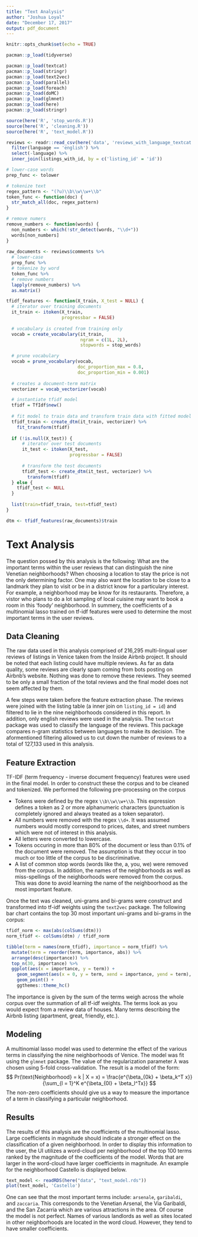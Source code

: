 ```yaml
---
title: "Text Analysis"
author: "Joshua Loyal"
date: "December 17, 2017"
output: pdf_document
---
```


```r
knitr::opts_chunk$set(echo = TRUE)

pacman::p_load(tidyverse)

pacman::p_load(textcat)
pacman::p_load(stringr)
pacman::p_load(text2vec)
pacman::p_load(parallel)
pacman::p_load(foreach)
pacman::p_load(doMC)
pacman::p_load(glmnet)
pacman::p_load(here)
pacman::p_load(stringr)

source(here('R', 'stop_words.R'))
source(here('R', 'cleaning.R'))
source(here('R', 'text_model.R'))
```

```r
reviews <- readr::read_csv(here('data', 'reviews_with_language_textcat.csv')) %>% 
  filter(language == 'english') %>% 
  select(-language) %>% 
  inner_join(listings_with_id, by = c('listing_id' = 'id'))
```

```r
# lower-case words
prep_func <- tolower

# tokenize text
regex_pattern <- "(?u)\\b\\w\\w+\\b"
token_func <- function(doc) {
  str_match_all(doc, regex_pattern)
}

# remove numers
remove_numbers <- function(words) {
  non_numbers <- which(!str_detect(words, "\\d+"))
  words[non_numbers]
}
  
raw_documents <- reviews$comments %>% 
  # lower-case
  prep_func %>% 
  # tokenize by word
  token_func %>% 
  # remove numbers
  lapply(remove_numbers) %>% 
  as.matrix()
```

```r
tfidf_features <- function(X_train, X_test = NULL) {
  # iterator over training documents
  it_train <- itoken(X_train, 
                     progressbar = FALSE)
  
  # vocabulary is created from training only
  vocab = create_vocabulary(it_train,
                            ngram = c(1L, 2L),
                            stopwords = stop_words)

  # prune vocabulary
  vocab = prune_vocabulary(vocab,
                           doc_proportion_max = 0.8,
                           doc_proportion_min = 0.001)
  
  # creates a document-term matrix
  vectorizer = vocab_vectorizer(vocab)

  # instantiate tfidf model
  tfidf = TfIdf$new()
  
  # fit model to train data and transform train data with fitted model
  tfidf_train <- create_dtm(it_train, vectorizer) %>% 
    fit_transform(tfidf)
  
  if (!is.null(X_test)) {
      # iterator over test documents
      it_test <- itoken(X_test,
                        progressbar = FALSE)
    
      # transform the test documents
      tfidf_test <- create_dtm(it_test, vectorizer) %>% 
        transform(tfidf)
  } else {
    tfidf_test <- NULL
  }
  
  list(train=tfidf_train, test=tfidf_test)
}

dtm <- tfidf_features(raw_documents)$train
```

# Text Analysis

The question possed by this analysis is the following: What are the important terms within the user reviews that can distinguish the nine Venetian neighborhoods? When choosing a location to stay the price is not the only determining factor. One may also want the location to be close to a landmark they plan to visit or be in a district know for a particulary interest. For example, a neighborhood may be know for its restaurants. Therefore, a vistor who plans to do a lot sampling of local cuisine may want to book a room in this 'foody' neighborhood. In summery, the coefficients of a multinomial lasso trained on tf-idf features were used to determine the most important terms in the user reviews.

## Data Cleaning

The raw data used in this analysis comprised of 216,295 multi-lingual user reviews of listings in Venice taken from the Inside Airbnb project. It should be noted that each listing could have multiple reviews. As far as data quality, some reviews are clearly spam coming from bots posting on Airbnb's website. Nothing was done to remove these reviews. They seemed to be only a small fraction of the total reviews and the final model does not seem affected by them.

A few steps were taken before the feature extraction phase. The reviews were joined with the listing table (a inner join on `listing_id = id`) and filtered to lie in the nine neighborhoods considered in this report. In addition, only english reviews were used in the analysis. The `textcat` package was used to classify the language of the reviews. This package compares n-gram statistics between languages to make its decision. The aformentioned filtering allowed us to cut down the number of reviews to a total of 127,133 used in this analysis.

## Feature Extraction

TF-IDF (term frequency - inverse document frequency) features were used in the final model. In order to construct these the corpus and to be cleaned and tokenized. We performed the following pre-processing on the corpus

- Tokens were defined by the regex `\\b\\w\\w+\\b`. This expression defines a token as 2 or more alphanumeric characters (punctuation is completely ignored and always treated as a token separator).
- All numbers were removed with the regex `\\d+`. It was assumed numbers would mostly correspond to prices, dates, and street numbers which were not of interest in this analysis.
- All letters were converted to lowercase.
- Tokens occuring in more than 80% of the document or less than 0.1% of the document were removed. The assumption is that they occur in too much or too little of the corpus to be discriminative. 
- A list of common stop words (words like the, a, you, we) were removed from the corpus. In addition, the names of the neighborhoods as well as miss-spellings of the neighborhoods were removed from the corpus. This was done to avoid learning the name of the neighboorhood as the most important feature.

Once the text was cleaned, uni-grams and bi-grams were construct and transformed into tf-idf weights using the `text2vec` package. The following bar chart contains the top 30 most important uni-grams and bi-grams in the corpus:

```r
tfidf_norm <- max(abs(colSums(dtm)))
norm_tfidf <- colSums(dtm) / tfidf_norm

tibble(term = names(norm_tfidf), importance = norm_tfidf) %>% 
  mutate(term = reorder(term, importance, abs)) %>% 
  arrange(desc(importance)) %>% 
  top_n(30, importance) %>% 
  ggplot(aes(x = importance, y = term)) +
    geom_segment(aes(x = 0, y = term, xend = importance, yend = term), color = "grey50") +
    geom_point() +
    ggthemes::theme_hc()
```

The importance is given by the sum of the terms weigh across the whole corpus over the summation of all tf-idf weights. The terms look as you would expect from a review data of houses. Many terms describing the Airbnb listing (apartment, great, friendly, etc.).

## Modeling

A multinomial lasso model was used to determine the effect of the various terms in classifying the nine neighborhoods of Venice. The model was fit using the `glmnet` package. The value of the regularization parameter $\lambda$ was chosen using 5-fold cross-validation. The result is a model of the form:
$$
Pr(\text{Neighborhood} = k | X = x) = \frac{e^{\beta_{0k} + \beta_k^T x}}{\sum_{l = 1}^K e^{\beta_{0l} + \beta_l^Tx}}
$$
The non-zero coefficients should give us a way to measure the importance of a term in classifying a particular neighborhood. 

## Results

The results of this analysis are the coefficients of the multinomial lasso. Large coefficients in magnitude should indicate a stronger effect on the classification of a given neighborhood. In order to display this information to the user, the UI utilizes a word-cloud per neighborhood of the top 100 terms ranked by the magnitude of the coefficients of the model. Words that are larger in the word-cloud have larger coefficients in magnitude. An example for the neighborhood Castello is displayed below.

```r
text_model <- readRDS(here("data", "text_model.rds"))
plot(text_model, 'Castello')
```

One can see that the most important terms include: `arsenale`, `garibaldi`, and `zaccaria`. This corresponds to the Venetian Arsenal, the Via Garibaldi, and the San Zacarria which are various attractions in the area. Of course the model is not perfect. Names of various landlords as well as sites located in other neighborhoods are located in the word cloud. However, they tend to have smaller coefficients.
